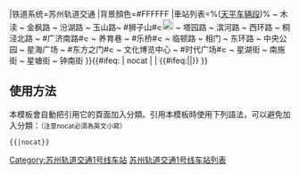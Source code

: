 {{鐵道路線| lua=1
|模板名稱=苏州轨道交通1号线
|名稱 =[[苏州轨道交通1号线]]
|代表色={{苏州轨道交通颜色|1|s}}
|Logo={{#ifeq: {{NAMESPACE}} | {{NS:0}} |[[File:Suzhou_Rail_Transit.svg|27px|苏州轨道交通标志]]}}
|铁道系统=苏州轨道交通
|背景顏色=#FFFFFF
|車站列表=%([[天平车辆段]])% ~ 木渎 ~ 金枫路 ~ 汾湖路 ~ 玉山路~ #狮子山#[[File:SRT-3.png|10px|link=苏州轨道交通3号线]][[File:BSicon_TRAM.svg|20px|link=苏州高新区有轨电车1号线]] ~ 塔园路 ~ 滨河路 ~ 西环路 ~ 桐泾北路 ~ #广济南路#[[File:SRT-2.png|10px|link=苏州轨道交通2号线]] ~ 养育巷 ~ #乐桥#[[File:SRT-4.png|10px|link=苏州轨道交通4号线]]  ~ 临顿路 ~ 相门 ~ 东环路 ~ 中央公园 ~ 星海广场 ~ #东方之门#[[File:SRT-3.png|10px|link=苏州轨道交通3号线]] ~ 文化博览中心 ~ #时代广场#[[File:SRT-8.png|10px|link=苏州轨道交通8号线]] ~ 星湖街 ~ 南施街 ~ 星塘街 ~ 钟南街
}}<includeonly>{{#ifeq: {{{1}}} | nocat | <!--空--> | {{#ifeq:{{NAMESPACE}}|{{ns:0}}|[[Category:苏州轨道交通1号线车站]]}} }}</includeonly><noinclude>

== 使用方法 ==
本模板會自動把引用它的頁面加入分類。引用本模板時使用下列語法，可以避免加入分類：<small>（注意nocat必須為英文小寫）</small>
 <nowiki>{{</nowiki>{{PAGENAME}}<nowiki>|nocat}}</nowiki>
[[Category:苏州轨道交通模板|苏州轨道交通1号线车站列表]]
</noinclude>